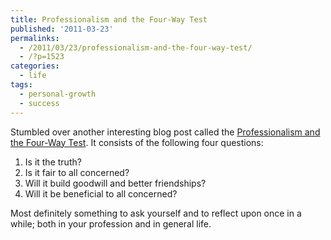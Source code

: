 ```yaml
---
title: Professionalism and the Four-Way Test
published: '2011-03-23'
permalinks:
  - /2011/03/23/professionalism-and-the-four-way-test/
  - /?p=1523
categories:
  - life
tags:
  - personal-growth
  - success
---
```


Stumbled over another interesting blog post called the [Professionalism and the Four-Way Test](https://www.nspe.org/blogs/mentoring/archive/2011/01/31/professionalism-and-the-four-way-test.aspx). It consists of the following four questions:

1. Is it the truth?
1. Is it fair to all concerned?
1. Will it build goodwill and better friendships?
1. Will it be beneficial to all concerned?

Most definitely something to ask yourself and to reflect upon once in a while; both in your profession and in general life.
